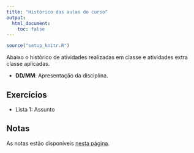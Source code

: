 ```yaml
---
title: "Histórico das aulas do curso"
output:
  html_document:
    toc: false
---
```


```r
source("setup_knitr.R")
```

Abaixo o histórico de atividades realizadas em classe e atividades extra
classe aplicadas.

- **DD/MM**: Apresentação da disciplina.

## Exercícios

- Lista 1: Assunto

## Notas

As notas estão disponíveis [nesta página](notas.html).
